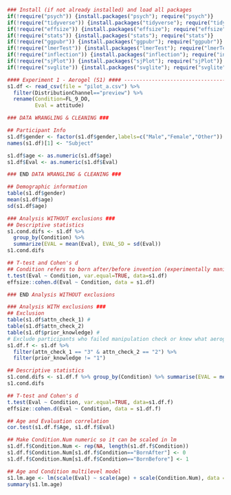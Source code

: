 ```r
### Install (if not already installed) and load all packages
if(!require("psych")) {install.packages("psych"); require("psych")}
if(!require("tidyverse")) {install.packages("tidyverse"); require("tidyverse")}
if(!require("effsize")) {install.packages("effsize"); require("effsize")}
if(!require("stats")) {install.packages("stats"); require("stats")}
if(!require("ggpubr")) {install.packages("ggpubr"); require("ggpubr")}
if(!require("lmerTest")) {install.packages("lmerTest"); require("lmerTest")}
if(!require("inflection")) {install.packages("inflection"); require("inflection")}
if(!require("sjPlot")) {install.packages("sjPlot"); require("sjPlot")}
if(!require("svglite")) {install.packages("svglite"); require("svglite")}
```


```r
#### Experiment 1 - Aerogel (S1) #### ------------------------------------------------------
s1.df <- read_csv(file = "pilot_a.csv") %>% 
  filter(DistributionChannel=="preview") %>% 
  rename(Condition=FL_9_DO,
         Eval = attitude)

### DATA WRANGLING & CLEANING ###

## Participant Info
s1.df$gender <- factor(s1.df$gender,labels=c("Male","Female","Other"))
names(s1.df)[1] <- "Subject"

s1.df$age <- as.numeric(s1.df$age)
s1.df$Eval <- as.numeric(s1.df$Eval)

### END DATA WRANGLING & CLEANING ###

## Demographic information
table(s1.df$gender)
mean(s1.df$age)
sd(s1.df$age)

### Analysis WITHOUT exclusions ###
## Descriptive statistics
s1.cond.difs <- s1.df %>% 
  group_by(Condition) %>% 
  summarize(EVAL = mean(Eval), EVAL_SD = sd(Eval))
s1.cond.difs

## T-test and Cohen's d
## Condition refers to born after/before invention (experimentally manipulated)
t.test(Eval ~ Condition, var.equal=TRUE, data=s1.df)
effsize::cohen.d(Eval ~ Condition, data = s1.df)

### END Analysis WITHOUT exclusions

### Analysis WITH exclusions ###
## Exclusion
table(s1.df$attn_check_1) # 
table(s1.df$attn_check_2)
table(s1.df$prior_knowledge) # 
# Exclude participants who failed manipulation check or knew what aerogel was
s1.df.f <- s1.df %>% 
  filter(attn_check_1 == "3" & attn_check_2 == "2") %>% 
  filter(prior_knowledge != "1")

## Descriptive statistics
s1.cond.difs <- s1.df.f %>% group_by(Condition) %>% summarise(EVAL = mean(Eval), EVAL_SD = sd(Eval))
s1.cond.difs

## T-test and Cohen's d 
t.test(Eval ~ Condition, var.equal=TRUE, data=s1.df.f)
effsize::cohen.d(Eval ~ Condition, data = s1.df.f)

## Age and Evaluation correlation
cor.test(s1.df.f$Age, s1.df.f$Eval)

## Make Condition.Num numeric so it can be scaled in lm
s1.df.f$Condition.Num <- rep(NA, length(s1.df.f$Condition))
s1.df.f$Condition.Num[s1.df.f$Condition=="BornAfter"] <- 0
s1.df.f$Condition.Num[s1.df.f$Condition=="BornBefore"] <- 1

## Age and Condition multilevel model
s1.lm.age <- lm(scale(Eval) ~ scale(age) + scale(Condition.Num), data = s1.df.f)
summary(s1.lm.age)
```

